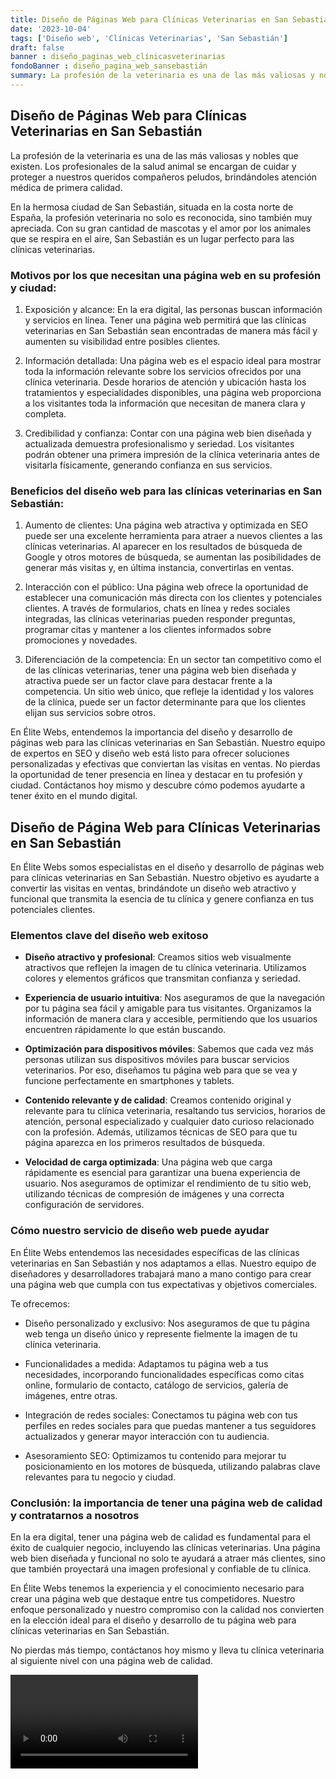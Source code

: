 ```yaml
---
title: Diseño de Páginas Web para Clínicas Veterinarias en San Sebastián
date: '2023-10-04'
tags: ['Diseño web', 'Clínicas Veterinarias', 'San Sebastián']
draft: false
banner : diseño_paginas_web_clínicasveterinarias
fondoBanner : diseño_pagina_web_sansebastián
summary: La profesión de la veterinaria es una de las más valiosas y nobles que existen. Los profesionales de la salud animal se encargan de cuidar y proteger a nuestros queridos compañeros peludos, brindándoles atención médica de primera calidad. 
---
```


## Diseño de Páginas Web para Clínicas Veterinarias en San Sebastián

La profesión de la veterinaria es una de las más valiosas y nobles que existen. Los profesionales de la salud animal se encargan de cuidar y proteger a nuestros queridos compañeros peludos, brindándoles atención médica de primera calidad. 

En la hermosa ciudad de San Sebastián, situada en la costa norte de España, la profesión veterinaria no solo es reconocida, sino también muy apreciada. Con su gran cantidad de mascotas y el amor por los animales que se respira en el aire, San Sebastián es un lugar perfecto para las clínicas veterinarias.

### Motivos por los que necesitan una página web en su profesión y ciudad:

1. Exposición y alcance: En la era digital, las personas buscan información y servicios en línea. Tener una página web permitirá que las clínicas veterinarias en San Sebastián sean encontradas de manera más fácil y aumenten su visibilidad entre posibles clientes.

2. Información detallada: Una página web es el espacio ideal para mostrar toda la información relevante sobre los servicios ofrecidos por una clínica veterinaria. Desde horarios de atención y ubicación hasta los tratamientos y especialidades disponibles, una página web proporciona a los visitantes toda la información que necesitan de manera clara y completa.

3. Credibilidad y confianza: Contar con una página web bien diseñada y actualizada demuestra profesionalismo y seriedad. Los visitantes podrán obtener una primera impresión de la clínica veterinaria antes de visitarla físicamente, generando confianza en sus servicios.

### Beneficios del diseño web para las clínicas veterinarias en San Sebastián:

1. Aumento de clientes: Una página web atractiva y optimizada en SEO puede ser una excelente herramienta para atraer a nuevos clientes a las clínicas veterinarias. Al aparecer en los resultados de búsqueda de Google y otros motores de búsqueda, se aumentan las posibilidades de generar más visitas y, en última instancia, convertirlas en ventas.

2. Interacción con el público: Una página web ofrece la oportunidad de establecer una comunicación más directa con los clientes y potenciales clientes. A través de formularios, chats en línea y redes sociales integradas, las clínicas veterinarias pueden responder preguntas, programar citas y mantener a los clientes informados sobre promociones y novedades.

3. Diferenciación de la competencia: En un sector tan competitivo como el de las clínicas veterinarias, tener una página web bien diseñada y atractiva puede ser un factor clave para destacar frente a la competencia. Un sitio web único, que refleje la identidad y los valores de la clínica, puede ser un factor determinante para que los clientes elijan sus servicios sobre otros.

En Élite Webs, entendemos la importancia del diseño y desarrollo de páginas web para las clínicas veterinarias en San Sebastián. Nuestro equipo de expertos en SEO y diseño web está listo para ofrecer soluciones personalizadas y efectivas que conviertan las visitas en ventas. No pierdas la oportunidad de tener presencia en línea y destacar en tu profesión y ciudad. Contáctanos hoy mismo y descubre cómo podemos ayudarte a tener éxito en el mundo digital.

<GifSeo />

<Cta />

## Diseño de Página Web para Clínicas Veterinarias en San Sebastián

En Élite Webs somos especialistas en el diseño y desarrollo de páginas web para clínicas veterinarias en San Sebastián. Nuestro objetivo es ayudarte a convertir las visitas en ventas, brindándote un diseño web atractivo y funcional que transmita la esencia de tu clínica y genere confianza en tus potenciales clientes.

### Elementos clave del diseño web exitoso

- **Diseño atractivo y profesional**: Creamos sitios web visualmente atractivos que reflejen la imagen de tu clínica veterinaria. Utilizamos colores y elementos gráficos que transmitan confianza y seriedad.

- **Experiencia de usuario intuitiva**: Nos aseguramos de que la navegación por tu página sea fácil y amigable para tus visitantes. Organizamos la información de manera clara y accesible, permitiendo que los usuarios encuentren rápidamente lo que están buscando.

- **Optimización para dispositivos móviles**: Sabemos que cada vez más personas utilizan sus dispositivos móviles para buscar servicios veterinarios. Por eso, diseñamos tu página web para que se vea y funcione perfectamente en smartphones y tablets.

- **Contenido relevante y de calidad**: Creamos contenido original y relevante para tu clínica veterinaria, resaltando tus servicios, horarios de atención, personal especializado y cualquier dato curioso relacionado con la profesión. Además, utilizamos técnicas de SEO para que tu página aparezca en los primeros resultados de búsqueda.

- **Velocidad de carga optimizada**: Una página web que carga rápidamente es esencial para garantizar una buena experiencia de usuario. Nos aseguramos de optimizar el rendimiento de tu sitio web, utilizando técnicas de compresión de imágenes y una correcta configuración de servidores.

### Cómo nuestro servicio de diseño web puede ayudar

En Élite Webs entendemos las necesidades específicas de las clínicas veterinarias en San Sebastián y nos adaptamos a ellas. Nuestro equipo de diseñadores y desarrolladores trabajará mano a mano contigo para crear una página web que cumpla con tus expectativas y objetivos comerciales.

Te ofrecemos:

- Diseño personalizado y exclusivo: Nos aseguramos de que tu página web tenga un diseño único y represente fielmente la imagen de tu clínica veterinaria.

- Funcionalidades a medida: Adaptamos tu página web a tus necesidades, incorporando funcionalidades específicas como citas online, formulario de contacto, catálogo de servicios, galería de imágenes, entre otras.

- Integración de redes sociales: Conectamos tu página web con tus perfiles en redes sociales para que puedas mantener a tus seguidores actualizados y generar mayor interacción con tu audiencia.

- Asesoramiento SEO: Optimizamos tu contenido para mejorar tu posicionamiento en los motores de búsqueda, utilizando palabras clave relevantes para tu negocio y ciudad.

### Conclusión: la importancia de tener una página web de calidad y contratarnos a nosotros

En la era digital, tener una página web de calidad es fundamental para el éxito de cualquier negocio, incluyendo las clínicas veterinarias. Una página web bien diseñada y funcional no solo te ayudará a atraer más clientes, sino que también proyectará una imagen profesional y confiable de tu clínica.

En Élite Webs tenemos la experiencia y el conocimiento necesario para crear una página web que destaque entre tus competidores. Nuestro enfoque personalizado y nuestro compromiso con la calidad nos convierten en la elección ideal para el diseño y desarrollo de tu página web para clínicas veterinarias en San Sebastián.

No pierdas más tiempo, contáctanos hoy mismo y lleva tu clínica veterinaria al siguiente nivel con una página web de calidad.

<Video />

<CtaBot job='Clínicas Veterinarias' city='San Sebastián'/>

<Gmaps query='San Sebastián+españa+maps' />